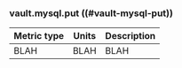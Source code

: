 ### vault.mysql.put ((#vault-mysql-put))

Metric type | Units | Description
----------- | ----- | -----------
BLAH     | BLAH    | BLAH